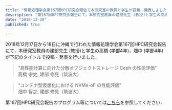 ```yaml
---
title: "情報処理学会第167回HPC研究会報告で本研究室の教員と学生が投稿・発表しました"
description: "第167回HPC研究会報告にて，本研究室教員の建部先生 (教授)と学生の高橋 (学部4年)，畑中 (学部4年)が下記のタイトルで投稿・発表を行いました．"
date: "2018-12-20"
published: true
 
---
```


2018年12月17日から18日に沖縄で行われた情報処理学会第167回HPC研究会報告にて，本研究室教員の建部先生 (教授)と学生の高橋 (学部4年)，畑中 (学部4年)が下記のタイトルで投稿・発表を行いました．

> “高性能計算に向けた分散オブジェクトストレージ Ceph の性能評価”  
> 高橋 宗史, 建部 修見（筑波大）

> “コンテナ型仮想化における NVMe-oF の性能評価”  
> 畑中 智之, 建部 修見（筑波大）

第167回HPC研究会報告のプログラム等については[こちら](http://www.ipsj.or.jp/kenkyukai/event/hpc167.html)を参照してください．
